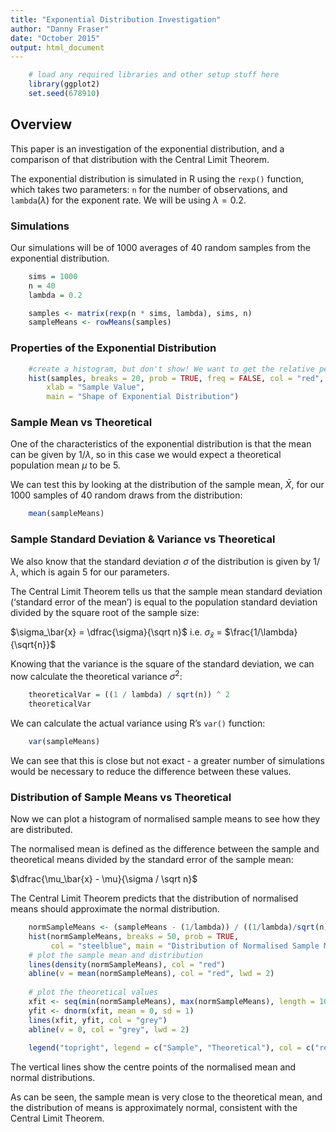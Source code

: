 ```yaml
---
title: "Exponential Distribution Investigation"
author: "Danny Fraser"
date: "October 2015"
output: html_document
---
```

```r
    # load any required libraries and other setup stuff here
    library(ggplot2)
    set.seed(678910)
```
## Overview
This paper is an investigation of the exponential distribution, and a comparison of that distribution with the Central Limit Theorem.

The exponential distribution is simulated in R using the `rexp()` function, which takes two parameters: `n` for the number of observations, and `lambda`($\lambda$) for the exponent rate. We will be using $\lambda = 0.2$.

### Simulations
Our simulations will be of 1000 averages of 40 random samples from the exponential distribution.
```r
    sims = 1000
    n = 40
    lambda = 0.2

    samples <- matrix(rexp(n * sims, lambda), sims, n)
    sampleMeans <- rowMeans(samples)
```
### Properties of the Exponential Distribution
```r
    #create a histogram, but don't show! We want to get the relative percentages
    hist(samples, breaks = 20, prob = TRUE, freq = FALSE, col = "red",
        xlab = "Sample Value", 
        main = "Shape of Exponential Distribution")
```

### Sample Mean vs Theoretical
One of the characteristics of the exponential distribution is that the mean can be given by $1/\lambda$, so in this case we would expect a theoretical population mean $\mu$ to be 5.

We can test this by looking at the distribution of the sample mean, $\bar{X}$, for our 1000 samples of 40 random draws from the distribution:

```r
    mean(sampleMeans)
```

### Sample Standard Deviation & Variance vs Theoretical
We also know that the standard deviation $\sigma$ of the distribution is given by $1/\lambda$, which is again 5 for our parameters.

The Central Limit Theorem tells us that the sample mean standard deviation ('standard error of the mean') is equal to the population standard deviation divided by the square root of the sample size:

$\sigma_\bar{x} = \dfrac{\sigma}{\sqrt n}$ i.e. $\sigma_\bar{x}$ = $\frac{1/\lambda}{\sqrt{n}}$

Knowing that the variance is the square of the standard deviation, we can now calculate the theoretical variance $\sigma^2$:
```r
    theoreticalVar = ((1 / lambda) / sqrt(n)) ^ 2
    theoreticalVar
```

We can calculate the actual variance using R's `var()` function:
```r
    var(sampleMeans)
```

We can see that this is close but not exact - a greater number of simulations would be necessary to reduce the difference between these values.

### Distribution of Sample Means vs Theoretical
Now we can plot a histogram of normalised sample means to see how they are distributed.

The normalised mean is defined as the difference between the sample and theoretical means divided by the standard error of the sample mean:

$\dfrac{\mu_\bar{x} - \mu}{\sigma / \sqrt n}$

The Central Limit Theorem predicts that the distribution of normalised means should approximate the normal distribution.

```r
    normSampleMeans <- (sampleMeans - (1/lambda)) / ((1/lambda)/sqrt(n))
    hist(normSampleMeans, breaks = 50, prob = TRUE,
         col = "steelblue", main = "Distribution of Normalised Sample Means", xlab = "Normalised Mean")
    # plot the sample mean and distribution
    lines(density(normSampleMeans), col = "red")
    abline(v = mean(normSampleMeans), col = "red", lwd = 2)
    
    # plot the theoretical values
    xfit <- seq(min(normSampleMeans), max(normSampleMeans), length = 100)
    yfit <- dnorm(xfit, mean = 0, sd = 1)
    lines(xfit, yfit, col = "grey")
    abline(v = 0, col = "grey", lwd = 2)
    
    legend("topright", legend = c("Sample", "Theoretical"), col = c("red", "grey"), lwd = 2)

```

The vertical lines show the centre points of the normalised mean and normal distributions.

As can be seen, the sample mean is very close to the theoretical mean, and the distribution of means is approximately normal, consistent with the Central Limit Theorem.
